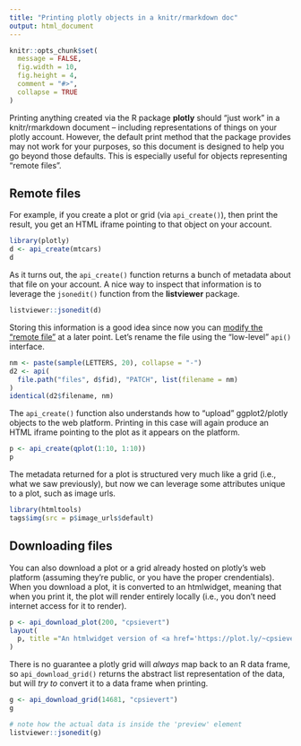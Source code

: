 ```yaml
---
title: "Printing plotly objects in a knitr/rmarkdown doc"
output: html_document
---
```


```r
knitr::opts_chunk$set(
  message = FALSE,
  fig.width = 10,
  fig.height = 4,
  comment = "#>",
  collapse = TRUE
)
```

Printing anything created via the R package **plotly** should "just work" in a knitr/rmarkdown document -- including representations of things on your plotly account. However, the default print method that the package provides may not work for your purposes, so this document is designed to help you go beyond those defaults. This is especially useful for objects representing "remote files".

## Remote files

For example, if you create a plot or grid (via `api_create()`), then print the result, you get an HTML iframe pointing to that object on your account.

```r
library(plotly)
d <- api_create(mtcars)
d
```



As it turns out, the `api_create()` function returns a bunch of metadata about that file on your account. A nice way to inspect that information is to leverage the `jsonedit()` function from the **listviewer** package.

```r
listviewer::jsonedit(d)
```

Storing this information is a good idea since now you can [modify the "remote file"](https://api.plot.ly/v2/files#partial_update) at a later point. Let's rename the file using the "low-level" `api()` interface.

```r
nm <- paste(sample(LETTERS, 20), collapse = "-")
d2 <- api(
  file.path("files", d$fid), "PATCH", list(filename = nm)
)
identical(d2$filename, nm)
```

The `api_create()` function also understands how to "upload" ggplot2/plotly objects to the web platform. Printing in this case will again produce an HTML iframe pointing to the plot as it appears on the platform. 


```r
p <- api_create(qplot(1:10, 1:10))
p
```

The metadata returned for a plot is structured very much like a grid (i.e., what we saw previously), but now we can leverage some attributes unique to a plot, such as image urls.

```r
library(htmltools)
tags$img(src = p$image_urls$default)
```

## Downloading files

You can also download a plot or a grid already hosted on plotly's web platform (assuming they're public, or you have the proper crendentials). When you download a plot, it is converted to an htmlwidget, meaning that when you print it, the plot will render entirely locally (i.e., you don't need internet access for it to render).

```r
p <- api_download_plot(200, "cpsievert")
layout(
  p, title ="An htmlwidget version of <a href='https://plot.ly/~cpsievert/200'>this</a> plot"
)
```

There is no guarantee a plotly grid will _always_ map back to an R data frame, so `api_download_grid()` returns the abstract list representation of the data, but will _try to_ convert it to a data frame when printing.

```r
g <- api_download_grid(14681, "cpsievert")
g
```

```r
# note how the actual data is inside the 'preview' element
listviewer::jsonedit(g)
```



